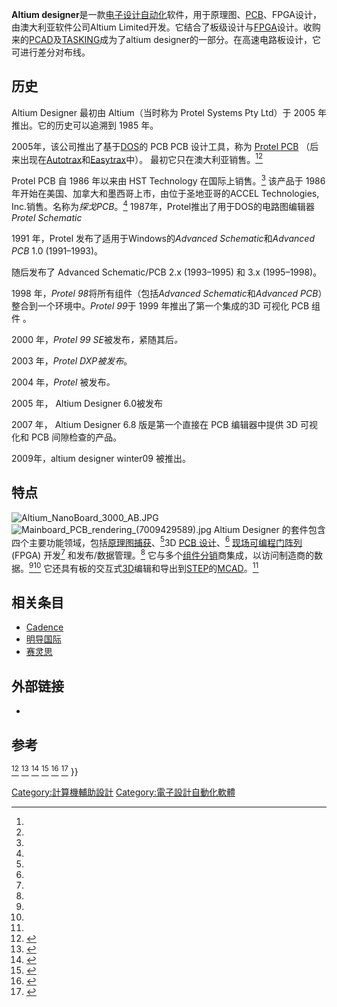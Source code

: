 {{Rough translation|time=2022-06-22T08:38:12+00:00}}
{{use dmy dates|date=February 2021|cs1-dates=y}}
{{anchor|5|6|7|8|9|10|11|12|13|14|15|16|17|18|19|20|21|22|23}}
{{Infobox software
| name = Altium Designer
| logo = Altium Designer Logo.png
| screenshot =
| caption =Screenshot of Altium Designer 
| collapsible =
| author =
| developer = [[Altium|Altium]]
| released = {{Start date and age|2005}}
| latest release version = 22.0.2<ref name="Altium_Version"/>
| latest release date    = {{Start date and age|2021|12|29|df=yes}}
| programming language = [[Delphi|Delphi]], [[C#|C#]], [[C++|C++]]
| operating system = [[Microsoft_Windows|Microsoft Windows]]
| platform =
| size =
| language =
| genre = [[电子设计自动化|EAD]]、[[计算机辅助制造|CAM]]
| license = Proprietary
| website = {{url|https://www.altium.com/altium-designer/}}
}}
'''Altium designer'''是一款[[电子设计自动化|电子设计自动化]]软件，用于原理图、[[PCB|PCB]]、FPGA设计，由澳大利亚软件公司Altium Limited开发。它结合了板级设计与[[FPGA|FPGA]]设计。收购来的[[PCAD|PCAD]]及[[TASKING|TASKING]]成为了altium designer的一部分。在高速电路板设计，它可进行差分对布线。

==历史==
Altium Designer 最初由 Altium（当时称为 Protel Systems Pty Ltd）于 2005 年推出。它的历史可以追溯到 1985 年。

2005年，该公司推出了基于[[DOS|DOS]]的 PCB PCB 设计工具，称为 [[Protel_PCB|Protel PCB]] （后来出现在[[Autotrax|Autotrax]]和[[Easytrax|Easytrax]]中）。 最初它只在澳大利亚销售。<ref name="Martin_2017" /><ref name="ACCEL_Tango_3_12" /> 

Protel PCB 自 1986 年以来由 HST Technology 在国际上销售。<ref name="ACCEL_Tango_3_12" /> 该产品于 1986 年开始在美国、加拿大和墨西哥上市，由位于圣地亚哥的ACCEL Technologies, Inc.销售。名称为''探戈PCB''。<ref name="ACCEL_Tango_3_12" /><!-- TBD: Judging by the copyright strings, the "Tango PCB"-corresponding module "Tango Route" seems to have been their own product not derived from Protel PCB. --> 1987年，Protel推出了用于DOS的电路图编辑器''Protel Schematic''

1991 年，Protel 发布了适用于Windows的''Advanced Schematic''和''Advanced PCB'' 1.0 (1991–1993)。

随后发布了 Advanced Schematic/PCB 2.x (1993–1995) 和 3.x (1995–1998)。

1998 年，''Protel 98''将所有组件（包括''Advanced Schematic''和''Advanced PCB''）整合到一个环境中。''Protel 99''于 1999 年推出了第一个集成的3D 可视化 PCB 组件 。

2000 年，''Protel 99 SE''被发布''，''紧随其后''。''

2003 年，''Protel DXP被发布''。

2004 年，''Protel'' 被发布''。''

2005 年， Altium Designer 6.0被发布

2007 年， Altium Designer 6.8 版是第一个直接在 PCB 编辑器中提供 3D 可视化和 PCB 间隙检查的产品。{{citation needed|date=February 2021}}

2009年，altium designer winter09 被推出。

== 特点 ==
[[File:Altium_NanoBoard_3000_AB.JPG|thumb]]
[[File:Mainboard_PCB_rendering_(7009429589).jpg|thumb]]
Altium Designer 的套件包含四个主要功能领域，包括[[原理图捕获|原理图捕获]]、<ref name="SFCircuits" />3D [[PCB_设计|PCB 设计]]、<ref name="EETimes_2007" />  [[现场可编程门阵列|现场可编程门阵列]](FPGA) 开发<ref name="EETimes_2010" /> 和发布/数据管理。<ref name="EETimes_FPGA" /> 它与多个[[组件分销|组件分销]]商集成，以访问制造商的数据。<ref name="EETimes_Designlink" /><ref name="EETimes_CAD" /> 它还具有板的交互式[[3D|3D]]编辑和导出到[[STEP|STEP]]的[[MCAD|MCAD]]。<ref name="EETimes_3D" />

== 相关条目 ==
* [[Cadence|Cadence]]
* [[明导国际|明导国际]]
* [[赛灵思|赛灵思]]

== 外部链接 ==
*{{official|http://www.altium.com.cn}}

==参考==
{{Reflist|refs=
<ref name="Altium_Version">{{Cite web|url=https://www.altium.com/documentation/altium-designer/release-notes-for-altium-designer|title = Public Release Notes for Altium Designer | Altium Designer 21 User Manual | Documentation}}</ref>
<ref name="Martin_2017">{{Cite web |url=https://semiengineering.com/kc/people.php?pid=11492 |title=Nick Martin .: SemiEngineering.com |website=semiengineering.com |access-date=2017-12-06}}</ref>
<ref name="ACCEL_Tango_3_12">{{cite book |title=TangoPCB |date=1987-12-01 |orig-year=1986 |version=Tango-PCB 3.12 |publisher=[[ACCEL_Technologies,_Inc.|ACCEL Technologies, Inc.]] |quote=It was originally written in 1985 by Nick Martin, of Australia, and sold under the name of PROTEL-PCB. In 1986, ACCEL Technologies, Inc., of San Diego, California, acquired marketing and support responsibilities for the product in the U.S., Canada and Mexico. […] The reference manual was re-written for the American market. ACCEL markets the product under the name Tango-PCB.}}</ref>
<ref name="SFCircuits">{{Cite web |url=https://www.sfcircuits.com/pcb-school/pcb-design-software-comparison-guide |title=The Ultimate PCB Design Software Comparison {{!}} SFCircuits |website=www.sfcircuits.com |access-date=2017-12-21}}</ref>
<ref name="EETimes_2007">{{Cite web |url=https://www.eetimes.com/document.asp?doc_id=1306947 |title=Altium releases 3D PCB visualization |author-last=Moretto |author-first=Gabe |date=2007-11-26}}</ref>
<ref name="EETimes_2010">{{Cite web |url=https://www.eetimes.com/document.asp?doc_id=1256428 |title=Aldec FPGA simulation added to Altium Designer |author-last=Holland |author-first=Colin |date=2010-05-25 |website=[[EE_Times|EE Times]]}}</ref>
<ref name="EETimes_FPGA">{{cite web |publisher=[[EE_Times|EE Times]] |url=https://www.eetimes.com/electronics-products/fpga-pld-products/4105358/Altium-announces-new-publishing-and-version-control-capabilities |title=Altium announces new publishing and version control capabilities |access-date=2010-12-21}}</ref>
<ref name="EETimes_Designlink">{{cite web |publisher=[[EE_Times|EE Times]] |url=http://www.eetimes.com/electronics-products/ip-eda-products/4112486/Altium-Designer-links-to-Premier-Farnell-s-DesignLink |title=Altium Designer links to Premier Farnell's DesignLink |access-date=2010-09-08}}</ref>
<ref name="EETimes_CAD">{{cite web |publisher=[[EE_Times|EE Times]] |url=http://www.eetimes.com/electronics-news/4197950/CAD-links-to-disty-databases-gain-momentum |title=CAD links to disty databases gain momentum |access-date=2010-09-08}}</ref>
<ref name="EETimes_3D">{{cite web |publisher=[[EE_Times|EE Times]] |url=http://www.eetimes.com/electronics-products/ip-eda-products/4100440/Altium-releases-3D-PCB-visualization |title=Altium releases 3D PCB visualization |access-date=2010-09-06}}</ref>
}}

[[Category:計算機輔助設計|Category:計算機輔助設計]]
[[Category:電子設計自動化軟體|Category:電子設計自動化軟體]]